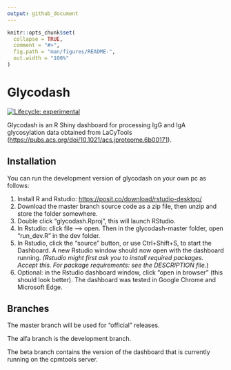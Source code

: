 ```yaml
---
output: github_document
---
```


<!-- README.md is generated from README.Rmd. Please edit that file -->

```r
knitr::opts_chunk$set(
  collapse = TRUE,
  comment = "#>",
  fig.path = "man/figures/README-",
  out.width = "100%"
)
```

# Glycodash

<!-- badges: start -->

[![Lifecycle: experimental](https://img.shields.io/badge/lifecycle-experimental-orange.svg)](https://lifecycle.r-lib.org/articles/stages.html#experimental)

<!-- badges: end -->

Glycodash is an R Shiny dashboard for processing IgG and IgA glycosylation data obtained from LaCyTools (<https://pubs.acs.org/doi/10.1021/acs.jproteome.6b00171>).

## Installation

You can run the development version of glycodash on your own pc as follows:

1.  Install R and Rstudio: <https://posit.co/download/rstudio-desktop/>
2.  Download the master branch source code as a zip file, then unzip and store the folder somewhere.
3.  Double click "glycodash.Rproj", this will launch RStudio.
4.  In Rstudio: click file --\> open. Then in the glycodash-master folder, open "run_dev.R" in the dev folder.
5.  In Rstudio, click the "source" button, or use Ctrl+Shift+S, to start the Dashboard. A new Rstudio window should now open with the dashboard running. *(Rstudio might first ask you to install required packages. Accept this. For package requirements: see the DESCRIPTION file.*)
6.  Optional: in the Rstudio dashboard window, click "open in browser" (this should look better). The dashboard was tested in Google Chrome and Microsoft Edge.

## Branches

The master branch will be used for "official" releases.

The alfa branch is the development branch.

The beta branch contains the version of the dashboard that is currently running on the cpmtools server.
